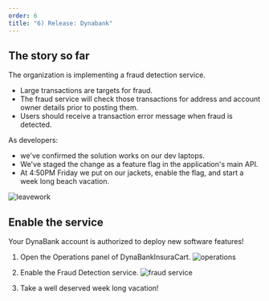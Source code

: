 ```yaml
---
order: 6
title: "6) Release: Dynabank"
---
```


## The story so far

The organization is implementing a fraud detection service.

- Large transactions are targets for fraud.
- The fraud service will check those transactions for address and account owner details prior to posting them.
- Users should receive a transaction error message when fraud is detected.

As developers:

- we've confirmed the solution works on our dev laptops.
- We've staged the change as a feature flag in the application's main API.
- At 4:50PM Friday we put on our jackets, enable the flag, and start a week long beach vacation.

![leavework](/img/leavework.jpg)

## Enable the service

Your DynaBank account is authorized to deploy new software features!

1. Open the Operations panel of DynaBankInsuraCart.
   ![operations](/img/operationsmenu.png)

2. Enable the Fraud Detection service.
   ![fraud service](/img/enablefraud.png)

3. Take a well deserved week long vacation!
